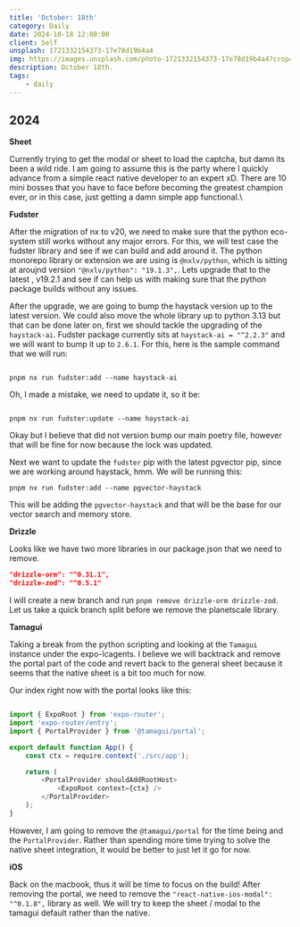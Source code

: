 ```yaml
---
title: 'October: 18th'
category: Daily
date: 2024-10-18 12:00:00
client: Self
unsplash: 1721332154373-17e78d19b4a4
img: https://images.unsplash.com/photo-1721332154373-17e78d19b4a4?crop=entropy&cs=srgb&fm=jpg&ixid=MnwzNjM5Nzd8MHwxfHJhbmRvbXx8fHx8fHx8fDE2ODE3NDg2ODY&ixlib=rb-4.0.3&q=85
description: October 18th.
tags:
    - daily
---
```



## 2024

**Sheet**

Currently trying to get the modal or sheet to load the captcha, but damn its been a wild ride.
I am going to assume this is the party where I quickly advance from a simple react native developer to an expert xD.
There are 10 mini bosses that you have to face before becoming the greatest champion ever, or in this case, just getting a damn simple app functional.\

**Fudster**

After the migration of nx to v20, we need to make sure that the python eco-system still works without any major errors.
For this, we will test case the fudster library and see if we can build and add around it.
The python monorepo library or extension we are using is `@nxlv/python`, which is sitting at aroujnd version `"@nxlv/python": "19.1.3",`.
Lets upgrade that to the latest , v19.2.1 and see if can help us with making sure that the python package builds without any issues.

After the upgrade, we are going to bump the haystack version up to the latest version.
We could also move the whole library up to python 3.13 but that can be done later on, first we should tackle the upgrading of the `haystack-ai`.
Fudster package currently sits at `haystack-ai = "^2.2.3"` and we will want to bump it up to `2.6.1`.
For this, here is the sample command that we will run:

```shell

pnpm nx run fudster:add --name haystack-ai

```

Oh, I made a mistake, we need to update it, so it be:


```shell

pnpm nx run fudster:update --name haystack-ai

```

Okay but I believe that did not version bump our main poetry file, however that will be fine for now because the lock was updated.

Next we want to update the `fudster` pip with the latest pgvector pip, since we are working around haystack, hmm.
We will be running this:

```shell
pnpm nx run fudster:add --name pgvector-haystack
```

This will be adding the `pgvector-haystack` and that will be the base for our vector search and memory store.


**Drizzle** 

Looks like we have two more libraries in our package.json that we need to remove.

```json 
"drizzle-orm": "^0.31.1",
"drizzle-zod": "^0.5.1"
```

I will create a new branch and run `pnpm remove drizzle-orm drizzle-zod`.
Let us take a quick branch split before we remove the planetscale library.

**Tamagui**

Taking a break from the python scripting and looking at the `Tamagui` instance under the expo-lcagents.
I believe we will backtrack and remove the portal part of the code and revert back to the general sheet because it seems that the native sheet is a bit too much for now.

Our index right now with the portal looks like this:

```js

import { ExpoRoot } from 'expo-router';
import 'expo-router/entry';
import { PortalProvider } from '@tamagui/portal';

export default function App() {
	const ctx = require.context('./src/app');

	return (
		<PortalProvider shouldAddRootHost>
			<ExpoRoot context={ctx} />
		</PortalProvider>
	);
}

```

However, I am going to remove the `@tamagui/portal` for the time being and the `PortalProvider`.
Rather than spending more time trying to solve the native sheet integration, it would be better to just let it go for now.

**iOS**

Back on the macbook, thus it will be time to focus on the build!
After removing the portal, we need to remove the `"react-native-ios-modal": "^0.1.8",` library as well.
We will try to keep the sheet / modal to the tamagui default rather than the native.